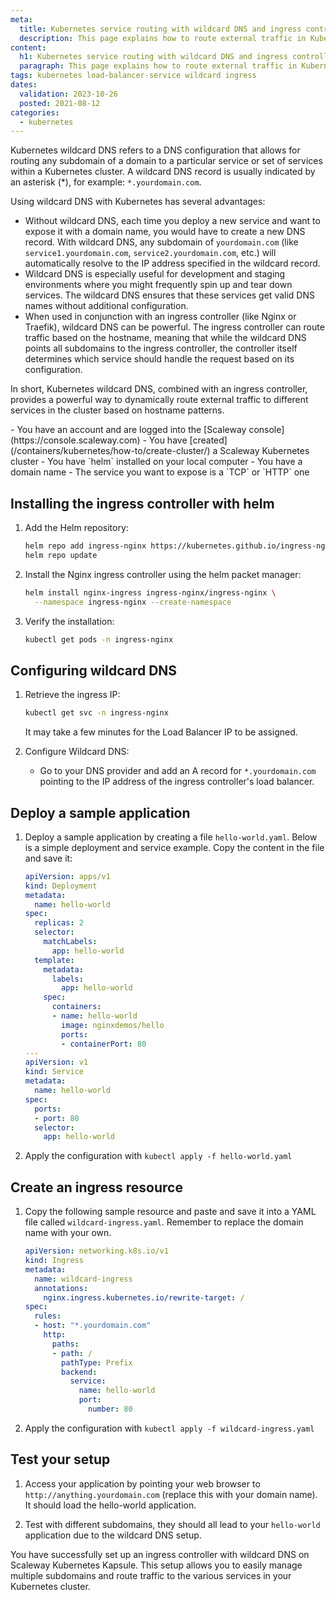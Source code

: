 ```yaml
---
meta:
  title: Kubernetes service routing with wildcard DNS and ingress controller
  description: This page explains how to route external traffic in Kubernetes using wildcard DNS and ingress controller
content:
  h1: Kubernetes service routing with wildcard DNS and ingress controller
  paragraph: This page explains how to route external traffic in Kubernetes using wildcard DNS and ingress controller
tags: kubernetes load-balancer-service wildcard ingress
dates:
  validation: 2023-10-26
  posted: 2021-08-12
categories:
  - kubernetes
---
```


Kubernetes wildcard DNS refers to a DNS configuration that allows for routing any subdomain of a domain to a particular service or set of services within a Kubernetes cluster. A wildcard DNS record is usually indicated by an asterisk (*), for example: `*.yourdomain.com`.

Using wildcard DNS with Kubernetes has several advantages:

- Without wildcard DNS, each time you deploy a new service and want to expose it with a domain name, you would have to create a new DNS record. With wildcard DNS, any subdomain of `yourdomain.com` (like `service1.yourdomain.com`, `service2.yourdomain.com`, etc.) will automatically resolve to the IP address specified in the wildcard record.
- Wildcard DNS is especially useful for development and staging environments where you might frequently spin up and tear down services. The wildcard DNS ensures that these services get valid DNS names without additional configuration.
- When used in conjunction with an ingress controller (like Nginx or Traefik), wildcard DNS can be powerful. The ingress controller can route traffic based on the hostname, meaning that while the wildcard DNS points all subdomains to the ingress controller, the controller itself determines which service should handle the request based on its configuration.

In short, Kubernetes wildcard DNS, combined with an ingress controller, provides a powerful way to dynamically route external traffic to different services in the cluster based on hostname patterns.

<Macro id="requirements" >

<Message type="requirement">
  - You have an account and are logged into the [Scaleway console](https://console.scaleway.com)
  - You have [created](/containers/kubernetes/how-to/create-cluster/) a Scaleway Kubernetes cluster
  - You have `helm` installed on your local computer
  - You have a domain name
  - The service you want to expose is a `TCP` or `HTTP` one
</Message>

## Installing the ingress controller with helm

1. Add the Helm repository:
   ```bash
   helm repo add ingress-nginx https://kubernetes.github.io/ingress-nginx
   helm repo update
   ```

2. Install the Nginx ingress controller using the helm packet manager:
   ```bash
   helm install nginx-ingress ingress-nginx/ingress-nginx \
     --namespace ingress-nginx --create-namespace
   ```

3. Verify the installation:
   ```bash
   kubectl get pods -n ingress-nginx
   ```

## Configuring wildcard DNS

1. Retrieve the ingress IP:
   ```bash
   kubectl get svc -n ingress-nginx
   ```
   <Message type="note">
      It may take a few minutes for the Load Balancer IP to be assigned.
   </Message>

2. Configure Wildcard DNS:
   - Go to your DNS provider and add an A record for `*.yourdomain.com` pointing to the IP address of the ingress controller's load balancer.

## Deploy a sample application

1. Deploy a sample application by creating a file `hello-world.yaml`. Below is a simple deployment and service example. Copy the content in the file and save it:
     ```yaml
     apiVersion: apps/v1
     kind: Deployment
     metadata:
       name: hello-world
     spec:
       replicas: 2
       selector:
         matchLabels:
           app: hello-world
       template:
         metadata:
           labels:
             app: hello-world
         spec:
           containers:
           - name: hello-world
             image: nginxdemos/hello
             ports:
             - containerPort: 80
     ---
     apiVersion: v1
     kind: Service
     metadata:
       name: hello-world
     spec:
       ports:
       - port: 80
       selector:
         app: hello-world
     ```

2. Apply the configuration with `kubectl apply -f hello-world.yaml`

## Create an ingress resource

1. Copy the following sample resource and paste and save it into a YAML file called `wildcard-ingress.yaml`. Remember to replace the domain name with your own.
     ```yaml
     apiVersion: networking.k8s.io/v1
     kind: Ingress
     metadata:
       name: wildcard-ingress
       annotations:
         nginx.ingress.kubernetes.io/rewrite-target: /
     spec:
       rules:
       - host: "*.yourdomain.com"
         http:
           paths:
           - path: /
             pathType: Prefix
             backend:
               service:
                 name: hello-world
                 port:
                   number: 80
     ```

2. Apply the configuration with `kubectl apply -f wildcard-ingress.yaml`

## Test your setup

1. Access your application by pointing your web browser to `http://anything.yourdomain.com` (replace this with your domain name). It should load the hello-world application.

2. Test with different subdomains, they should all lead to your `hello-world` application due to the wildcard DNS setup.

You have successfully set up an ingress controller with wildcard DNS on Scaleway Kubernetes Kapsule. This setup allows you to easily manage multiple subdomains and route traffic to the various services in your Kubernetes cluster.
